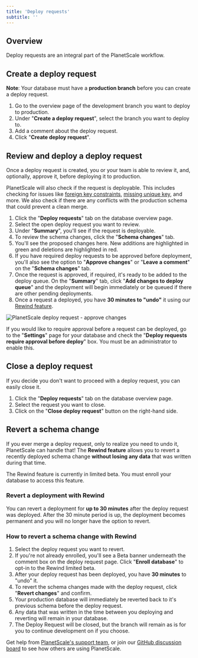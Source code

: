 ```yaml
---
title: 'Deploy requests'
subtitle: ''
---
```


## Overview

Deploy requests are an integral part of the PlanetScale workflow. 

<VideoBlock src="/img/docs/deploy-request.mp4"></VideoBlock>

## Create a deploy request

**Note**: Your database must have a **production branch** before you can create a deploy request.

1. Go to the overview page of the development branch you want to deploy to production.
2. Under "**Create a deploy request**", select the branch you want to deploy to.
3. Add a comment about the deploy request.
4. Click "**Create deploy request**".

## Review and deploy a deploy request

Once a deploy request is created, you or your team is able to review it, and, optionally, approve it, before deploying it to production. 

PlanetScale will also check if the request is deployable. This includes checking for issues like [foreign key constraints](/learn/operating-without-foreign-key-constraints), [missing unique key](/learn/change-single-unique-key), and more. We also check if there are any conflicts with the production schema that could prevent a clean merge.

1. Click the "**Deploy requests**" tab on the database overview page.
2. Select the open deploy request you want to review.
3. Under "**Summary**", you'll see if the request is deployable.
4. To review the schema changes, click the "**Schema changes**" tab.
5. You'll see the proposed changes here. New additions are highlighted in green and deletions are highlighted in red.
6. If you have required deploy requests to be approved before deployment, you'll also see the option to "**Approve changes**" or "**Leave a comment**" on the "**Schema changes**" tab.
7. Once the request is approved, if required, it's ready to be added to the deploy queue. On the "**Summary**" tab, click "**Add changes to deploy queue**" and the deployment will begin immediately or be queued if there are other pending deployments.
8. Once a request a deployed, you have **30 minutes to "undo"** it using our [Rewind feature](#revert-a-schema-change).

![PlanetScale deploy request - approve changes](/img/docs/deploy-request-approve.png)

If you would like to require approval before a request can be deployed, go to the "**Settings**" page for your database and check the "**Deploy requests require approval before deploy**" box. You must be an administrator to enable this.

## Close a deploy request

If you decide you don't want to proceed with a deploy request, you can easily close it.

1. Click the "**Deploy requests**" tab on the database overview page.
2. Select the request you want to close.
3. Click on the "**Close deploy request**" button on the right-hand side.

## Revert a schema change

If you ever merge a deploy request, only to realize you need to undo it, PlanetScale can handle that! The **Rewind feature** allows you to revert a recently deployed schema change **without losing any data** that was written during that time.

<InfoBlock type='note'>
  The Rewind feature is currently in limited beta. You must enroll your database to access this feature.
</InfoBlock>

### Revert a deployment with Rewind

You can revert a deployment for **up to 30 minutes** after the deploy request was deployed. After the 30 minute period is up, the deployment becomes permanent and you will no longer have the option to revert.

### How to revert a schema change with Rewind

1. Select the deploy request you want to revert.
2. If you're not already enrolled, you'll see a Beta banner underneath the comment box on the deploy request page. Click "**Enroll database**" to opt-in to the Rewind limited beta.
3. After your deploy request has been deployed, you have **30 minutes** to "undo" it.
4. To revert the schema changes made with the deploy request, click "**Revert changes**" and confirm.
5. Your production database will immediately be reverted back to it's previous schema before the deploy request.
6. Any data that was written in the time between you deploying and reverting will remain in your database.
7. The Deploy Request will be closed, but the branch will remain as is for you to continue development on if you choose.


Get help from [PlanetScale's support team](https://www.planetscale.com/support), or join our [GitHub discussion board](https://github.com/planetscale/beta/discussions) to see how others are using PlanetScale.
